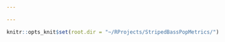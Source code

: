 ```yaml
---

---
```


```r

knitr::opts_knit$set(root.dir = "~/RProjects/StripedBassPopMetrics/")

```
